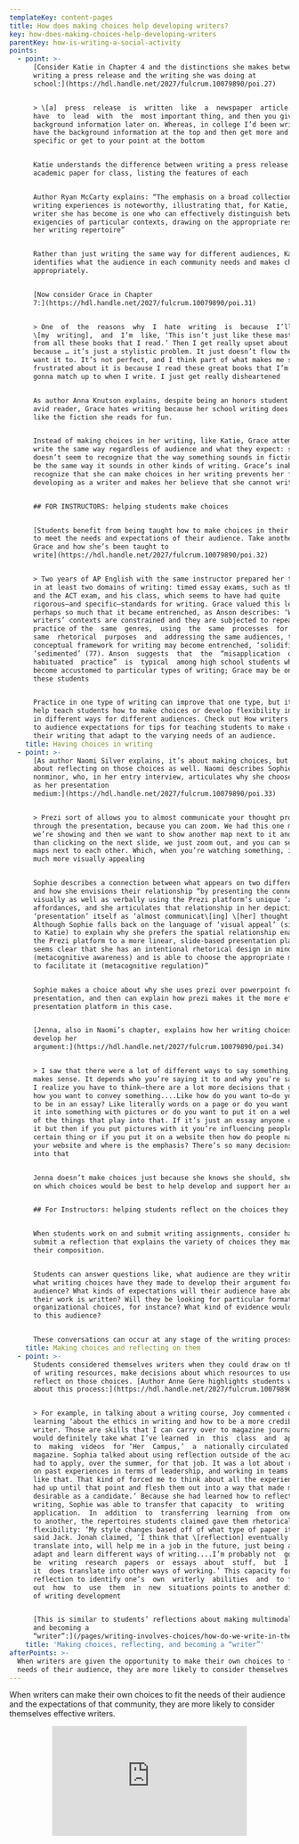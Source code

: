 ```yaml
---
templateKey: content-pages
title: How does making choices help developing writers?
key: how-does-making-choices-help-developing-writers
parentKey: how-is-writing-a-social-activity
points:
  - point: >-
      [Consider Katie in Chapter 4 and the distinctions she makes between
      writing a press release and the writing she was doing at
      school:](https://hdl.handle.net/2027/fulcrum.10079890/poi.27)


      > \[a]  press  release  is  written  like  a  newspaper  article.  You 
      have  to  lead  with  the  most important thing, and then you give the
      background information later on. Whereas, in college I’d been writing,
      have the background information at the top and then get more and more
      specific or get to your point at the bottom


      Katie understands the difference between writing a press release and an
      academic paper for class, listing the features of each


      Author Ryan McCarty explains: “The emphasis on a broad collection of
      writing experiences is noteworthy, illustrating that, for Katie, the
      writer she has become is one who can effectively distinguish between
      exigencies of particular contexts, drawing on the appropriate resources in
      her writing repertoire” 


      Rather than just writing the same way for different audiences, Katie
      identifies what the audience in each community needs and makes choices
      appropriately.


      [Now consider Grace in Chapter
      7:](https://hdl.handle.net/2027/fulcrum.10079890/poi.31)


      > One  of  the  reasons  why  I  hate  writing  is  because  I’ll  read 
      \[my  writing],  and  I’m  like, ‘This isn’t just like these masterpieces
      from all these books that I read.’ Then I get really upset about it,
      because … it’s just a stylistic problem. It just doesn’t flow the way I
      want it to. It’s not perfect, and I think part of what makes me so
      frustrated about it is because I read these great books that I’m never
      gonna match up to when I write. I just get really disheartened


      As author Anna Knutson explains, despite being an honors student and an
      avid reader, Grace hates writing because her school writing does not sound
      like the fiction she reads for fun.


      Instead of making choices in her writing, like Katie, Grace attempts to
      write the same way regardless of audience and what they expect: she
      doesn’t seem to recognize that the way something sounds in fiction won’t
      be the same way it sounds in other kinds of writing. Grace’s inability to
      recognize that she can make choices in her writing prevents her from
      developing as a writer and makes her believe that she cannot write well.


      ## FOR INSTRUCTORS: helping students make choices


      [Students benefit from being taught how to make choices in their writing
      to meet the needs and expectations of their audience. Take another look at
      Grace and how she’s been taught to
      write](https://hdl.handle.net/2027/fulcrum.10079890/poi.32)


      > Two years of AP English with the same instructor prepared her to succeed
      in at least two domains of writing: timed essay exams, such as the AP exam
      and the ACT exam, and his class, which seems to have had quite
      rigorous—and specific—standards for writing. Grace valued this learning,
      perhaps so much that it became entrenched, as Anson describes: ‘When
      writers’ contexts are constrained and they are subjected to repeated
      practice of the  same  genres,  using  the  same  processes  for  the 
      same  rhetorical  purposes  and  addressing the same audiences, their
      conceptual framework for writing may become entrenched, ‘solidified,’ or
      ‘sedimented’ (77). Anson  suggests  that  the  “misapplication  of 
      habituated  practice”  is  typical  among high school students who have
      become accustomed to particular types of writing; Grace may be one of
      these students


      Practice in one type of writing can improve that one type, but it doesn’t
      help teach students how to make choices or develop flexibility in writing
      in different ways for different audiences. Check out How writers respond
      to audience expectations for tips for teaching students to make choices in
      their writing that adapt to the varying needs of an audience.
    title: Having choices in writing
  - point: >-
      [As author Naomi Silver explains, it’s about making choices, but it’s
      about reflecting on those choices as well. Naomi describes Sophie, a
      nonminor, who, in her entry interview, articulates why she chooses Prezi
      as her presentation
      medium:](https://hdl.handle.net/2027/fulcrum.10079890/poi.33)


      > Prezi sort of allows you to almost communicate your thought process
      through the presentation, because you can zoom. We had this one map that
      we’re showing and then we want to show another map next to it and, rather
      than clicking on the next slide, we just zoom out, and you can see both
      maps next to each other. Which, when you’re watching something, it’s just
      much more visually appealing


      Sophie describes a connection between what appears on two different maps
      and how she envisions their relationship “by presenting the connection
      visually as well as verbally using the Prezi platform’s unique ‘zooming’
      affordances, and she articulates that relationship in her depiction of the
      ‘presentation’ itself as ‘almost communicat\[ing] \[her] thought process.
      Although Sophie falls back on the language of ‘visual appeal’ (similarly
      to Katie) to explain why she prefers the spatial relationship enabled by
      the Prezi platform to a more linear, slide-based presentation platform, it
      seems clear that she has an intentional rhetorical design in mind
      (metacognitive awareness) and is able to choose the appropriate medium ...
      to facilitate it (metacognitive regulation)”


      Sophie makes a choice about why she uses prezi over powerpoint for her
      presentation, and then can explain how prezi makes it the more effective
      presentation platform in this case.


      [Jenna, also in Naomi’s chapter, explains how her writing choices help her
      develop her
      argument:](https://hdl.handle.net/2027/fulcrum.10079890/poi.34)


      > I saw that there were a lot of different ways to say something, if that
      makes sense. It depends who you’re saying it to and why you’re saying it.
      I realize you have to think—there are a lot more decisions that go into
      how you want to convey something....Like how do you want to—do you want it
      to be in an essay? Like literally words on a page or do you want to turn
      it into something with pictures or do you want to put it on a website? All
      of the things that play into that. If it’s just an essay anyone can read
      it but then if you put pictures with it you’re influencing people to see a
      certain thing or if you put it on a website then how do people navigate
      your website and where is the emphasis? There’s so many decisions that go
      into that


      Jenna doesn’t make choices just because she knows she should, she reflects
      on which choices would be best to help develop and support her argument.


      ## For Instructors: helping students reflect on the choices they make


      When students work on and submit writing assignments, consider having them
      submit a reflection that explains the variety of choices they made in
      their composition.


      Students can answer questions like, what audience are they writing to and
      what writing choices have they made to develop their argument for this
      audience? What kinds of expectations will their audience have about how
      their work is written? Will they be looking for particular formatting or
      organizational choices, for instance? What kind of evidence would appeal
      to this audience?


      These conversations can occur at any stage of the writing process.
    title: Making choices and reflecting on them
  - point: >-
      Students considered themselves writers when they could draw on their range
      of writing resources, make decisions about which resources to use, and
      reflect on those choices. [Author Anne Gere highlights students who talk
      about this process:](https://hdl.handle.net/2027/fulcrum.10079890/poi.36)


      > For example, in talking about a writing course, Joy commented on
      learning ‘about the ethics in writing and how to be a more credible
      writer. Those are skills that I can carry over to magazine journalism....I
      would definitely take what I’ve learned  in  this  class  and  apply  it 
      to  making  videos  for ‘Her  Campus,’  a  nationally circulated online
      magazine. Sophia talked about using reflection outside of the academy: ‘I
      had to apply, over the summer, for that job. It was a lot about reflecting
      on past experiences in terms of leadership, and working in teams and stuff
      like that. That kind of forced me to think about all the experience I’d
      had up until that point and flesh them out into a way that made me seem
      desirable as a candidate.’ Because she had learned how to reflect on her
      writing, Sophie was able to transfer that capacity  to  writing  a  job 
      application.  In  addition  to  transferring  learning  from  one context
      to another, the repertoires students claimed gave them rhetorical
      flexibility: ‘My style changes based off of what type of paper it is,’
      said Jack. Jonah claimed, ‘I think that \[reflection] eventually will
      translate into, will help me in a job in the future, just being able to
      adapt and learn different ways of writing....I’m probably not  going  to 
      be  writing  research  papers  or  essays  about  stuff,  but  I  think 
      it  does translate into other ways of working.’ This capacity for using
      reflection to identify one’s  own  writerly  abilities  and  to figure 
      out  how  to  use  them  in  new  situations points to another dimension
      of writing development 


      [This is similar to students’ reflections about making multimodal choices
      and becoming a
      “writer”:](/pages/writing-involves-choices/how-do-we-write-in-the-digital-age/how-do-writers-compose-in-the-digital-age/)
    title: 'Making choices, reflecting, and becoming a “writer”'
afterPoints: >-
  When writers are given the opportunity to make their own choices to fit the
  needs of their audience, they are more likely to consider themselves writers.
---
```

When writers can make their own choices to fit the needs of their audience and the expectations of that community, they are more likely to consider themselves effective writers.

<div style='width:auto; page-break-inside:avoid; -webkit-column-break-inside:avoid; break-inside:avoid; max-width:350px; margin:auto'><div style='overflow:hidden; padding-bottom:56.25%; position:relative; height:0;'><iframe src='https://www.fulcrum.org/embed?hdl=2027/fulcrum.1v53jx99p' title='Test%20Video' style='overflow:hidden; border-width:0; left:0; top:0; width:100%; height:100%; position:absolute;'></iframe></div></div>
